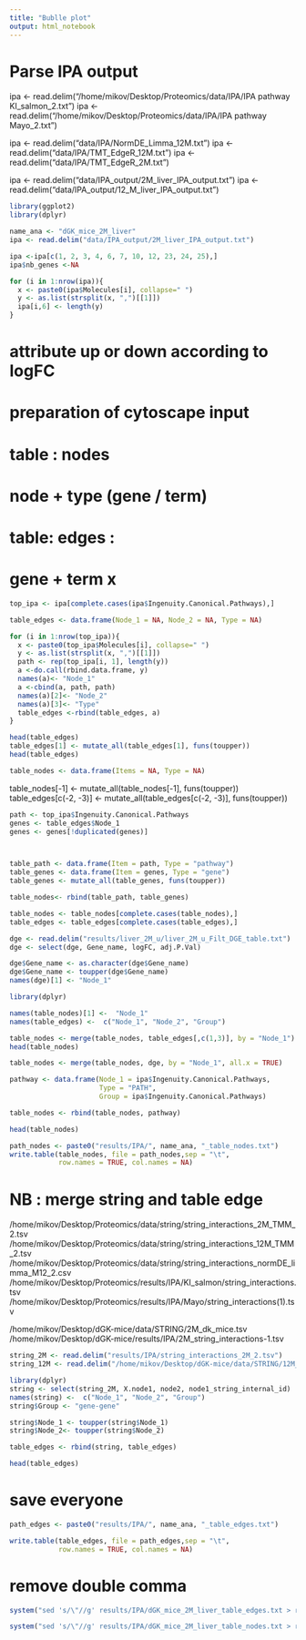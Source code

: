 ```yaml
---
title: "Bublle plot"
output: html_notebook
---
```


# Parse IPA output

ipa <- read.delim("/home/mikov/Desktop/Proteomics/data/IPA/IPA pathway KI_salmon_2.txt")
ipa <- read.delim("/home/mikov/Desktop/Proteomics/data/IPA/IPA pathway Mayo_2.txt")

ipa <- read.delim("data/IPA/NormDE_Limma_12M.txt")
ipa <- read.delim("data/IPA/TMT_EdgeR_12M.txt")
ipa <- read.delim("data/IPA/TMT_EdgeR_2M.txt")

ipa <- read.delim("data/IPA_output/2M_liver_IPA_output.txt")
ipa <- read.delim("data/IPA_output/12_M_liver_IPA_output.txt")

```r
library(ggplot2)
library(dplyr)
```

```r
name_ana <- "dGK_mice_2M_liver"
ipa <- read.delim("data/IPA_output/2M_liver_IPA_output.txt")
```

```r
ipa <-ipa[c(1, 2, 3, 4, 6, 7, 10, 12, 23, 24, 25),]
ipa$nb_genes <-NA
```

```r
for (i in 1:nrow(ipa)){
  x <- paste0(ipa$Molecules[i], collapse=" ")
  y <- as.list(strsplit(x, ",")[[1]])
  ipa[i,6] <- length(y)
}
```


# attribute up or down according to logFC



# preparation of cytoscape input
# table : nodes
# node + type (gene / term)

# table: edges :
# gene + term x

```r
top_ipa <- ipa[complete.cases(ipa$Ingenuity.Canonical.Pathways),]
```


```r
table_edges <- data.frame(Node_1 = NA, Node_2 = NA, Type = NA)
```


```r
for (i in 1:nrow(top_ipa)){
  x <- paste0(top_ipa$Molecules[i], collapse=" ")
  y <- as.list(strsplit(x, ",")[[1]])
  path <- rep(top_ipa[i, 1], length(y))
  a <-do.call(rbind.data.frame, y)
  names(a)<- "Node_1"
  a <-cbind(a, path, path)
  names(a)[2]<- "Node_2"
  names(a)[3]<- "Type"
  table_edges <-rbind(table_edges, a)
}
```

```r
head(table_edges)
table_edges[1] <- mutate_all(table_edges[1], funs(toupper))
head(table_edges)
```

```r
table_nodes <- data.frame(Items = NA, Type = NA)
```

table_nodes[-1] <- mutate_all(table_nodes[-1], funs(toupper))
table_edges[c(-2, -3)] <- mutate_all(table_edges[c(-2, -3)], funs(toupper))

```r
path <- top_ipa$Ingenuity.Canonical.Pathways
genes <- table_edges$Node_1
genes <- genes[!duplicated(genes)]



table_path <- data.frame(Item = path, Type = "pathway")
table_genes <- data.frame(Item = genes, Type = "gene")
table_genes <- mutate_all(table_genes, funs(toupper))

table_nodes<- rbind(table_path, table_genes)
```

```r
table_nodes <- table_nodes[complete.cases(table_nodes),]
table_edges <- table_edges[complete.cases(table_edges),]
```

```r
dge <- read.delim("results/liver_2M_u/liver_2M_u_Filt_DGE_table.txt")
dge <- select(dge, Gene_name, logFC, adj.P.Val)

dge$Gene_name <- as.character(dge$Gene_name)
dge$Gene_name <- toupper(dge$Gene_name)
names(dge)[1] <- "Node_1"
```

```r
library(dplyr)
```

```r
names(table_nodes)[1] <-  "Node_1"
names(table_edges) <-  c("Node_1", "Node_2", "Group")
```

```r
table_nodes <- merge(table_nodes, table_edges[,c(1,3)], by = "Node_1")
head(table_nodes)
```
```r
table_nodes <- merge(table_nodes, dge, by = "Node_1", all.x = TRUE)
```

```r
pathway <- data.frame(Node_1 = ipa$Ingenuity.Canonical.Pathways,
                      Type = "PATH",
                      Group = ipa$Ingenuity.Canonical.Pathways)
```

```r
table_nodes <- rbind(table_nodes, pathway)
```

```r
head(table_nodes)
```

```r
path_nodes <- paste0("results/IPA/", name_ana, "_table_nodes.txt")
write.table(table_nodes, file = path_nodes,sep = "\t",
            row.names = TRUE, col.names = NA)
```

# NB : merge string and table edge


/home/mikov/Desktop/Proteomics/data/string/string_interactions_2M_TMM_2.tsv
/home/mikov/Desktop/Proteomics/data/string/string_interactions_12M_TMM_2.tsv
/home/mikov/Desktop/Proteomics/data/string/string_interactions_normDE_limma_M12_2.csv
/home/mikov/Desktop/Proteomics/results/IPA/KI_salmon/string_interactions.tsv
/home/mikov/Desktop/Proteomics/results/IPA/Mayo/string_interactions(1).tsv

/home/mikov/Desktop/dGK-mice/data/STRING/2M_dk_mice.tsv
/home/mikov/Desktop/dGK-mice/results/IPA/2M_string_interactions-1.tsv

```r
string_2M <- read.delim("results/IPA/string_interactions_2M_2.tsv")
string_12M <- read.delim("/home/mikov/Desktop/dGK-mice/data/STRING/12M_dk_mice.tsv")
```



```r
library(dplyr)
string <- select(string_2M, X.node1, node2, node1_string_internal_id)
names(string) <-  c("Node_1", "Node_2", "Group") 
string$Group <- "gene-gene"
```

```r
string$Node_1 <- toupper(string$Node_1)
string$Node_2<- toupper(string$Node_2)
```

```r
table_edges <- rbind(string, table_edges)
```

```r
head(table_edges)
```


# save everyone
```r
path_edges <- paste0("results/IPA/", name_ana, "_table_edges.txt")

write.table(table_edges, file = path_edges,sep = "\t",
            row.names = TRUE, col.names = NA)

```

# remove double comma
```r
system("sed 's/\"//g' results/IPA/dGK_mice_2M_liver_table_edges.txt > results/IPA/dGK_mice_2M_liver_table_edges_2.txt")
```

```r
system("sed 's/\"//g' results/IPA/dGK_mice_2M_liver_table_nodes.txt > results/IPA/dGK_mice_2M_liver_table_nodes_2.txt")
```




